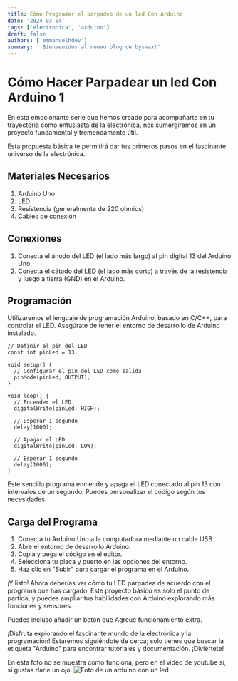 ```yaml
---
title: Cómo Programar el parpadeo de un led Con Arduino
date: '2024-03-04'
tags: ['electronica', 'arduino']
draft: false
authors: ['emmanuelhdev']
summary: '¡Bienvenidos al nuevo blog de bysmax!'
---
```


# Cómo Hacer Parpadear un led Con Arduino 1

En esta emocionante serie que hemos creado para acompañarte en tu trayectoria como entusiasta de la electrónica, nos sumergiremos en un proyecto fundamental y tremendamente útil.

Esta propuesta básica te permitirá dar tus primeros pasos en el fascinante universo de la electrónica.

## Materiales Necesarios

1. Arduino Uno
2. LED
3. Resistencia (generalmente de 220 ohmios)
4. Cables de conexión

## Conexiones

1. Conecta el ánodo del LED (el lado más largo) al pin digital 13 del Arduino Uno.
2. Conecta el cátodo del LED (el lado más corto) a través de la resistencia y luego a tierra (GND) en el Arduino.

## Programación

Utilizaremos el lenguaje de programación Arduino, basado en C/C++, para controlar el LED. Asegúrate de tener el entorno de desarrollo de Arduino instalado.

```arduino
// Definir el pin del LED
const int pinLed = 13;

void setup() {
  // Configurar el pin del LED como salida
  pinMode(pinLed, OUTPUT);
}

void loop() {
  // Encender el LED
  digitalWrite(pinLed, HIGH);

  // Esperar 1 segundo
  delay(1000);

  // Apagar el LED
  digitalWrite(pinLed, LOW);

  // Esperar 1 segundo
  delay(1000);
}

```

Este sencillo programa enciende y apaga el LED conectado al pin 13 con intervalos de un segundo. Puedes personalizar el código según tus necesidades.

## Carga del Programa

1. Conecta tu Arduino Uno a la computadora mediante un cable USB.
2. Abre el entorno de desarrollo Arduino.
3. Copia y pega el código en el editor.
4. Selecciona tu placa y puerto en las opciones del entorno.
5. Haz clic en "Subir" para cargar el programa en el Arduino.

¡Y listo! Ahora deberías ver cómo tu LED parpadea de acuerdo con el programa que has cargado. Este proyecto básico es solo el punto de partida, y puedes ampliar tus habilidades con Arduino explorando más funciones y sensores.

Puedes incluso añadir un botón que Agreue funcionamiento extra.

¡Disfruta explorando el fascinante mundo de la electrónica y la programación! Estaremos siguiéndote de cerca; solo tienes que buscar la etiqueta "Arduino" para encontrar tutoriales y documentación. ¡Diviértete!

En esta foto no se muestra como funciona, pero en el video de youtube si, si gustas darle un ojo.
![Foto de un arduino con un led](/static/images/arduino/1.jpg)
